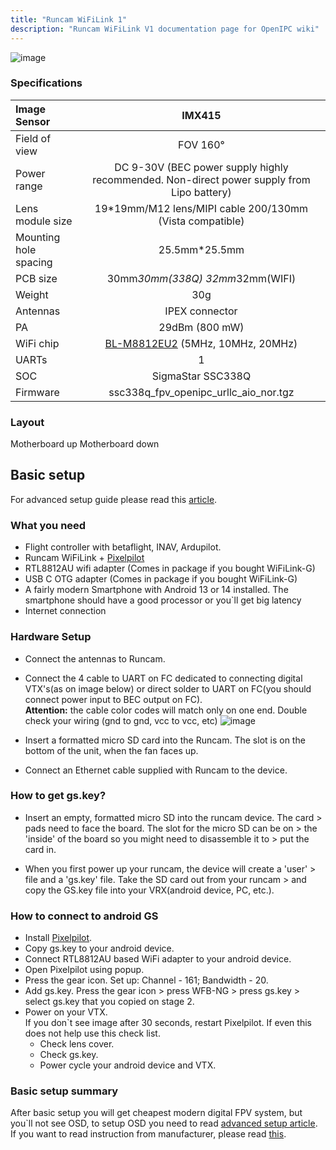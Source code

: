 ```yaml
---
title: "Runcam WiFiLink 1"
description: "Runcam WiFiLink V1 documentation page for OpenIPC wiki"
---
```


![image](/images/runcam-wifilink-v1-main-photo.png)

### Specifications

|Image Sensor                   | IMX415   |
|:------------------------------|:---------:|
|Field of view                  | FOV 160°   |
|Power range                    | DC 9-30V (BEC power supply highly recommended. Non-direct power supply from Lipo battery)   |
|Lens module size               | 19*19mm/M12 lens/MIPI cable 200/130mm (Vista compatible)   |
|Mounting hole spacing          | 25.5mm*25.5mm    |
|PCB size                       | 30mm*30mm(338Q) 32mm*32mm(WIFI)   |
|Weight                         | 30g    |
|Antennas                       | IPEX connector    |
|PA                             | 29dBm (800 mW)  |
|WiFi chip                      | [BL-M8812EU2](/use-cases/fpv/net-cards/rtl8812eu) (5MHz, 10MHz, 20MHz)  |
|UARTs                          | 1  |
|SOC                            | SigmaStar SSC338Q  |
| Firmware                      | ssc338q_fpv_openipc_urllc_aio_nor.tgz  |

### Layout
Motherboard up
<ThemeImage
  lightSrc="https://raw.githubusercontent.com/OpenIPC/docs/refs/heads/main/src/assets/images/runcam-wifilink-v1-motherboard-up-dark.png"
  darkSrc="https://raw.githubusercontent.com/OpenIPC/docs/refs/heads/main/src/assets/images/runcam-wifilink-v1-motherboard-up-light.png"
  alt="Motherboard up image"
/>
Motherboard down
<ThemeImage
  lightSrc="https://raw.githubusercontent.com/OpenIPC/docs/refs/heads/main/src/assets/images/runcam-wifilink-v1-motherboard-down.png"
  darkSrc="https://raw.githubusercontent.com/OpenIPC/docs/refs/heads/main/src/assets/images/runcam-wifilink-v1-motherboard-down-dark.png"
  alt="Motherboard up image"
/>

## Basic setup
For advanced setup guide please read this [article](/use-cases/fpv/advanced-setup/).
### What you need
 -   Flight controller with betaflight, INAV, Ardupilot.
 -   Runcam WiFiLink + [Pixelpilot](https://github.com/OpenIPC/PixelPilot)
 -   RTL8812AU wifi adapter (Comes in package if you bought WiFiLink-G)
 -   USB C OTG adapter (Comes in package if you bought WiFiLink-G)
 -   A fairly modern Smartphone with Android 13 or 14 installed. The smartphone should have a good processor or you`ll get big latency
 -   Internet connection


### Hardware Setup

 -   Connect the antennas to Runcam.

 -   Connect the 4 cable to UART on FC dedicated to connecting
     digital VTX's(as on image below) or direct solder to UART on FC(you should connect power input to BEC output on FC). \
     **Attention:** the cable color codes will match only on one end.
     Double check your wiring (gnd to gnd, vcc to vcc, etc)
     ![image](/images/runcam-to-fc-connection.png)

 -   Insert a formatted micro SD card into the Runcam. The slot is on the
    bottom of the unit, when the fan faces up.

 -   Connect an Ethernet cable supplied with Runcam to the device.


### How to get gs.key?

 -   Insert an empty, formatted micro SD into the runcam device. The card
    > pads need to face the board. The slot for the micro SD can be on
    > the 'inside' of the board so you might need to disassemble it to
    > put the card in.

 -   When you first power up your runcam, the device will create a 'user'
    > file and a 'gs.key' file. Take the SD card out from your runcam
    > and copy the GS.key file into your VRX(android device, PC, etc.).

### How to connect to android GS
 - Install [Pixelpilot](https://github.com/OpenIPC/PixelPilot).
 - Copy gs.key to your android device.
 - Connect RTL8812AU based WiFi adapter to your android device.
 - Open Pixelpilot using popup.
 - Press the gear icon. Set up: Channel - 161; Bandwidth - 20.
 - Add gs.key. Press the gear icon > press WFB-NG > press gs.key > select gs.key that you copied on stage 2.
 - Power on your VTX. \
 If you don`t see image after 30 seconds, restart Pixelpilot. If even this does not help use this check list.
    - Check lens cover.
    - Check gs.key.
    - Power cycle your android device and VTX.
### Basic setup summary
After basic setup you will get cheapest modern digital FPV system, but you`ll not see OSD, to setup OSD you need to read [advanced setup article](/use-cases/fpv/advanced-setup/). If you want to read instruction from manufacturer, please read [this](https://store-m8o52p.mybigcommerce.com/product_images/img_runcam_wifilink/runcam-wifilink-manual-en.pdf).
